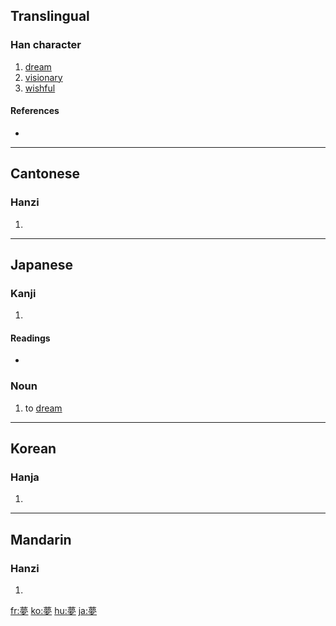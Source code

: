 {{see|梦}}
==Translingual==

===Han character===
{{Han char|rn=36|rad=夕|as=11|sn=14|four=4420<sub>7</sub>|canj=廿田中弓 (TWLN)|ids=⿱⿳[[艹]][[罒]][[冖]][[夕]]}}

# [[dream]]
# [[visionary]]
# [[wishful]]

====References====
* {{Han ref|kx=0247.160|dkj=05801|dj=0492.060|hdz=20864.190|uh=5922|ud=22818|bh=B9DA|bd=47578}}

----

==Cantonese==

===Hanzi===
{{yue-hanzi|jyut=|y=mung6}}

# {{defn|Cantonese}}

----

==Japanese==

===Kanji===
{{ja-kanji|grade=5|rs=夕11}}

# {{defn|Japanese}}

====Readings====
* {{ja-readings|on=[[む]] ([[mu]])|kun=[[ゆめ]] ([[yume]]), [[くらい]] ([[kurai]]), [[ゆめみる]] ([[yumemiru]])}}

===Noun===
{{ja-noun|k|hira=ゆめ|rom=yume}}

# to [[dream]]

----

==Korean==

===Hanja===
{{ko-hanja|hangeul=[[몽]]|rv=mong|mr=mong}}

# {{defn|Korean}}

----

==Mandarin==

===Hanzi===
{{cmn-hanzi|sim=梦|pin=[[mèng]] ([[meng4]])|wg=meng<sup>4</sup>}}

# {{defn|Mandarin}}

[[fr:夢]]
[[ko:夢]]
[[hu:夢]]
[[ja:夢]]